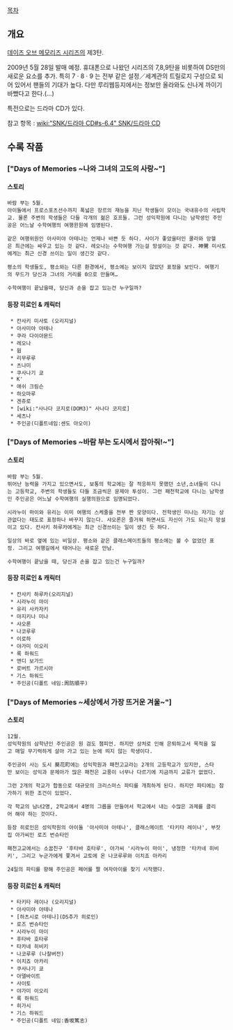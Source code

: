 [[목차]]
== 개요 ==
[[데이즈 오브 메모리즈 시리즈]]의 제3탄.

2009년 5월 28일 발매 예정. 휴대폰으로 나왔던 시리즈의 7,8,9탄을 비롯하여 DS만의 새로운 요소를 추가. 특히 7 · 8 · 9 는 전부 같은 설정／세계관의 트릴로지 구성으로 되어 있어서 팬들의 기대가 높다. 다만 루리웹등지에서는 정보만 올라와도 신나게 까이기 바빴다고 한다.(…)

특전으로는 드라마 CD가 있다.

참고 항목 : [[wiki:"SNK/드라마 CD#s-6.4" SNK/드라마 CD]]
== 수록 작품 ==
=== ["Days of Memories ~나와 그녀의 고도의 사랑~"] ===
==== 스토리 ====
 바람 부는 5월.
 아이돌에서 프로스포츠선수까지 폭넓은 장르의 재능을 지닌 학생들이 모이는 국내유수의 사립학교. 물론 주변의 학생들은 다들 각개의 젊은 호프들. 그런 성익학원에 다니는 남학생인 주인공은 어느날 수학여행의 여행윈원에 임명된다. 

 같은 여행위원인 아사미야 아테나는 언제나 바쁜 듯 하다. 사이가 좋았을터인 쿨라와 앙헬은 최근에는 싸우고 있는 것 같다. 레오나는 수학여행 가는걸 망설이는 것 같다. 神鷺 미사토에게는 최근 신경 쓰이는 일이 생긴것 같다.

 평소의 학생들도, 평소와는 다른 환경에서, 평소에는 보이지 않았던 표정을 보인다. 여행기의 무드가 당신과 그녀의 거리를 0으로 만들며…　

 수학여행이 끝났을때, 당신과 손을 잡고 있는건 누구일까?

==== 등장 히로인 & 캐릭터 ====
  * 칸사키 미사토 (오리지널)
  * 아사미야 아테나
  * 쿠라 다이아몬드
  * 레오나
  * 웝
  * 리무루루
  * 츠나미
  * 쿠사나기 쿄
  * K'
  * 애쉬 크림슨
  * 하오마루
  * 겐쥬로
  * [wiki:"사나다 코지로(DOM3)" 사나다 코지로]
  * 세츠나
  * 주인공(디폴트네임:센도 아오이)

=== ["Days of Memories ~바람 부는 도시에서 잡아줘!~"] ===
==== 스토리 ====
 바람 부는 5월.
 뛰어난 능력을 가지고 있으면서도, 보통의 학교에는 잘 적응하지 못했던 소년,소녀들이 다니는 고등학교, 주변의 학생들도 다들 조금씩은 문제아 투성이. 그런 패천학교에 다니는 남학생인 주인공은 어느날 수학여행의 실행의원으로 임명되었다.

 시라누이 마이와 유리는 이미 여행의 스케줄을 전부 짠 모양이다. 전학생인 미나는 자기는 상관없다는 태도로 표정하나 바꾸지 않는다. 샤오론은 즐거워 하면서도 자신이 가도 되는지 망설이고 있다. 칸사키 하루카에게는 최근 신경쓰이는 일이 생긴 듯 하다.

 일상의 바로 옆에 있는 비일상. 평소와 같은 클래스메이트들의 평소에는 볼 수 없었던 표정. 그리고 여행길에서 태어나는 새로운 만남.

 수학여행이 끝났을 때, 당신과 손을 잡고 있는건 누구일까?

==== 등장 히로인 & 캐릭터 ====
  * 칸사키 하루카(오리지널)
  * 시라누이 마이
  * 유리 사카자키
  * 마지키나 미나
  * 샤오론
  * 나코루루
  * 이로하
  * 야가미 이오리
  * 록 하워드
  * 앤디 보가드
  * 로버트 가르시아
  * 기스 하워드
  * 주인공(디폴트 네임:周防順平)

=== ["Days of Memories ~세상에서 가장 뜨거운 겨울~"] ===
==== 스토리 ====
 12월.
 성익학원의 삼학년인 주인공은 원 검도 챔피언. 하지만 상처로 인해 은퇴하고서 목적을 잃고 매일 무기력하게 살아 가고 있는 눈에 띄지 않는 학생이다.

 주인공이 사는 도시 葵花町에는 성익학원과 패천고교라는 2개의 고등학교가 있지만, 스타만 보이는 성익과 문제아가 많은 패천은 교풍이 너무나 다르기에 지금까지 교류가 없었다.

 그런 2개의 학교가 합동으로 대규모의 크리스마스 파티를 개최하게 된다. 하지만 파티에는 참가하기 위한 조건이 있었다.

 각 학교의 남녀2명, 2학교에서 4명의 그릅을 만들어서 학교에서 내는 수많은 과제를 클리어 해야 하는 것이다.

 등장 히로인은 성익학원의 아이돌 '아사미야 아테나', 클래스메이트 '타키타 레이나', 부잣집 아가씨인 로즈 번슈타인

 패천고교에서는 소꿉친구 '후타바 호타루', 아가씨 '시라누이 마이', 냉정한 '타카네 히비키', 그리고 누군가에게 쫓겨서 교토에 온 나코루루와 이치죠 아카리

 24일의 파티를 향해 주인공은 페어를 짤 여자아이를 찾기 시작했다.

==== 등장 히로인 & 캐릭터 ====
  * 타키타 레이나 (오리지널)
  * 아사미야 아테나
  * [하츠시로 아테나](DS추가 히로인)
  * 로즈 번슈타인
  * 시라누이 마이
  * 후타바 호타루
  * 타카네 히비키
  * 나코루루 (나찰버전)
  * 이치죠 아카리
  * 쿠사나기 쿄
  * 아델바이트
  * 사이토
  * 야가미 이오리
  * 록 하워드
  * 히가시
  * 기스 하워드
  * 주인공(디폴트 네임:香坂篤志)
